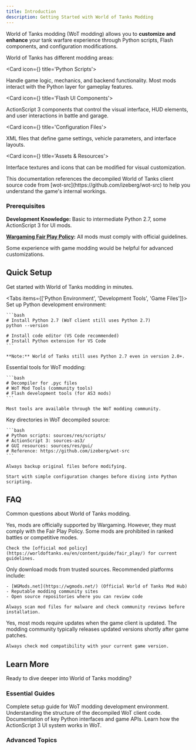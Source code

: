 ```yaml
---
title: Introduction
description: Getting Started with World of Tanks Modding
---
```


World of Tanks modding <span className='text-fd-muted-foreground text-sm'>(WoT modding)</span> allows you to **customize and enhance** your tank warfare experience through Python scripts, Flash components, and configuration modifications.

World of Tanks has different modding areas:

<Cards>

<Card icon={<Terminal className="text-green-300" />} title='Python Scripts'>

Handle game logic, mechanics, and backend functionality. Most mods interact with the Python layer for gameplay features.

</Card>

<Card icon={<PanelsTopLeft className="text-blue-300" />} title='Flash UI Components'>

ActionScript 3 components that control the visual interface, HUD elements, and user interactions in battle and garage.

</Card>

<Card icon={<FileText />} title='Configuration Files'>

XML files that define game settings, vehicle parameters, and interface layouts.

</Card>

<Card icon={<Paintbrush />} title='Assets & Resources'>

Interface textures and icons that can be modified for visual customization.

</Card>

</Cards>

<Callout title="Decompiled Source Available">
  This documentation references the decompiled World of Tanks client source code from [wot-src](https://github.com/izeberg/wot-src) to help you understand the game's internal workings.
</Callout>

### Prerequisites

**Development Knowledge:** Basic to intermediate Python 2.7, some ActionScript 3 for UI mods.

**[Wargaming Fair Play Policy](https://worldoftanks.eu/en/content/guide/fair_play/):** All mods must comply with official guidelines.

Some experience with game modding would be helpful for advanced customizations.

## Quick Setup

Get started with World of Tanks modding in minutes.

<Tabs items={['Python Environment', 'Development Tools', 'Game Files']}>
  <Tab value="Python Environment">
    Set up Python development environment:

    ```bash
    # Install Python 2.7 (WoT client still uses Python 2.7)
    python --version

    # Install code editor (VS Code recommended)
    # Install Python extension for VS Code
    ```

    **Note:** World of Tanks still uses Python 2.7 even in version 2.0+.
  </Tab>
  
  <Tab value="Development Tools">
    Essential tools for WoT modding:

    ```bash
    # Decompiler for .pyc files
    # WoT Mod Tools (community tools)
    # Flash development tools (for AS3 mods)
    ```

    Most tools are available through the WoT modding community.
  </Tab>

  <Tab value="Game Files">
    Key directories in WoT decompiled source:

    ```bash
    # Python scripts: sources/res/scripts/
    # ActionScript 3: sources-as3/
    # GUI resources: sources/res/gui/
    # Reference: https://github.com/izeberg/wot-src
    ```

    Always backup original files before modifying.
  </Tab>
</Tabs>

<Callout title='New to Modding?'>

    Start with simple configuration changes before diving into Python scripting.

</Callout>

## FAQ

Common questions about World of Tanks modding.

<Accordions>
  <Accordion id='legal-mods' title="Are mods legal in World of Tanks?">
    Yes, mods are officially supported by Wargaming. However, they must comply with the Fair Play Policy. Some mods are prohibited in ranked battles or competitive modes.

    Check the [official mod policy](https://worldoftanks.eu/en/content/guide/fair_play/) for current guidelines.
  </Accordion>

  <Accordion id='mod-safety' title="How do I know if a mod is safe?">
    Only download mods from trusted sources. Recommended platforms include:

    - [WGMods.net](https://wgmods.net/) (Official World of Tanks Mod Hub)
    - Reputable modding community sites
    - Open source repositories where you can review code

    Always scan mod files for malware and check community reviews before installation.
  </Accordion>

  <Accordion id='update-compatibility' title="Do mods break with game updates?">
    Yes, most mods require updates when the game client is updated. The modding community typically releases updated versions shortly after game patches.

    Always check mod compatibility with your current game version.
  </Accordion>

</Accordions>

## Learn More

Ready to dive deeper into World of Tanks modding?

### Essential Guides

<Cards>
  <Card href="/docs/wot/setup" title="Environment Setup">
    Complete setup guide for WoT modding development environment.
  </Card>
  <Card href="/docs/wot/client-structure" title="Client Architecture">
    Understanding the structure of the decompiled WoT client code.
  </Card>
  <Card href="/docs/wot/python-api" title="Python APIs">
    Documentation of key Python interfaces and game APIs.
  </Card>
  <Card href="/docs/wot/flash-ui" title="Flash UI System">
    Learn how the ActionScript 3 UI system works in WoT.
  </Card>
</Cards>

### Advanced Topics

<Cards>
  <Card
    href="/docs/wot/battle-mechanics"
    title="Battle System"
    description="Deep dive into battle mechanics and combat systems"
  />
  <Card
    href="/docs/wot/vehicle-system"
    title="Vehicle System"
    description="Understanding tanks, components, and customization"
  />
  <Card
    href="/docs/wot/mod-distribution"
    title="Mod Distribution"
    description="Best practices for packaging and sharing mods"
  />
  <Card
    href="/docs/wot/debugging"
    title="Debugging & Testing"
    description="Tools and techniques for mod development"
  />
</Cards>
